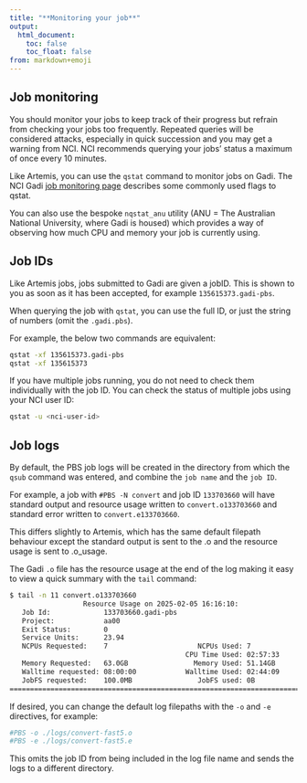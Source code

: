 ```yaml
---
title: "**Monitoring your job**"
output:
  html_document:
    toc: false
    toc_float: false
from: markdown+emoji
---
```


## Job monitoring

You should monitor your jobs to keep track of their progress but refrain from checking your jobs too frequently. Repeated queries will be considered attacks, especially in quick succession and you may get a warning from NCI. NCI recommends querying your jobs' status a maximum of once every 10 minutes.

Like Artemis, you can use the `qstat` command to monitor jobs on Gadi. The NCI Gadi [job monitoring page](https://opus.nci.org.au/spaces/Help/pages/236880322/Job+monitoring...) describes some commonly used flags to qstat. 

You can also use the bespoke `nqstat_anu` utility (ANU = The Australian National University, where Gadi is housed) which provides a way of observing how much CPU and memory your job is currently using. 

## Job IDs

Like Artemis jobs, jobs submitted to Gadi are given a jobID. This is shown to you as soon as it has been accepted, for example `135615373.gadi-pbs`. 

When querying the job with `qstat`, you can use the full ID, or just the string of numbers (omit the `.gadi.pbs`). 

For example, the below two commands are equivalent:

```bash
qstat -xf 135615373.gadi-pbs
qstat -xf 135615373
```

If you have multiple jobs running, you do not need to check them individually with the job ID. You can check the status of multiple jobs using your NCI user ID:

```bash
qstat -u <nci-user-id>
```


## Job logs

By default, the PBS job logs will be created in the directory from which the `qsub` command was entered, and combine the `job name` and the `job ID`. 

For example, a job with `#PBS -N convert` and job ID `133703660` will have standard output and resource usage written to `convert.o133703660` and standard error written to `convert.e133703660`. 

This differs slightly to Artemis, which has the same default filepath behaviour except the standard output is sent to the <job-name>.o<job-id> and the resource usage is sent to <job-name>.o<job-id>_usage. 

The Gadi `.o` file has the resource usage at the end of the log making it easy to view a quick summary with the `tail` command:

```bash
$ tail -n 11 convert.o133703660 
                  Resource Usage on 2025-02-05 16:16:10:
   Job Id:             133703660.gadi-pbs
   Project:            aa00
   Exit Status:        0
   Service Units:      23.94
   NCPUs Requested:    7                      NCPUs Used: 7               
                                           CPU Time Used: 02:57:33        
   Memory Requested:   63.0GB                Memory Used: 51.14GB         
   Walltime requested: 08:00:00            Walltime Used: 02:44:09        
   JobFS requested:    100.0MB                JobFS used: 0B              
======================================================================================
```

If desired, you can change the default log filepaths with the `-o` and `-e` directives, for example:

```bash
#PBS -o ./logs/convert-fast5.o
#PBS -e ./logs/convert-fast5.e
```
This omits the job ID from being included in the log file name and sends the logs to a different directory. 





